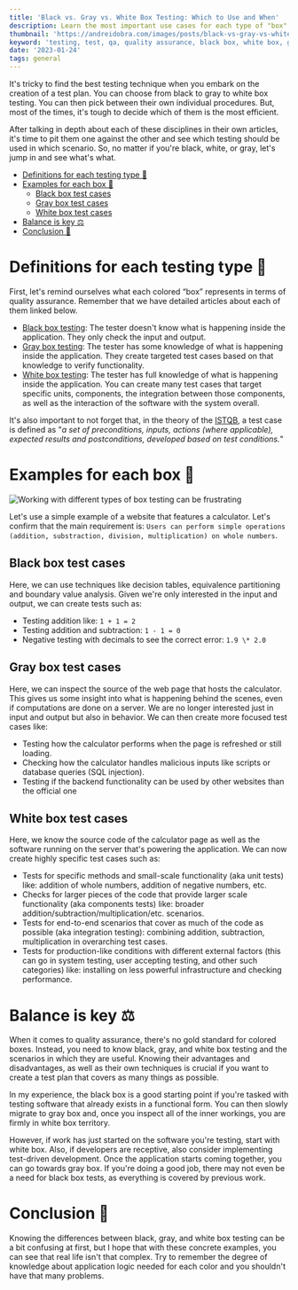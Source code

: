 ```yaml
---
title: 'Black vs. Gray vs. White Box Testing: Which to Use and When'
description: Learn the most important use cases for each type of "box" testing with examples
thumbnail: 'https://andreidobra.com/images/posts/black-vs-gray-vs-white-box-testing/black-gray-white-box-testing-header.png'
keyword: 'testing, test, qa, quality assurance, black box, white box, gray box, software testing, examples'
date: '2023-01-24'
tags: general
---
```


It's tricky to find the best testing technique when you embark on the creation of a test plan. You can choose from black to gray to white box testing. You can then pick between their own individual procedures. But, most of the times, it's tough to decide which of them is the most efficient.

After talking in depth about each of these disciplines in their own articles, it's time to pit them one against the other and see which testing should be used in which scenario. So, no matter if you're black, white, or gray, let's jump in and see what's what.

- [Definitions for each testing type 🔎](#definitions-for-each-testing-type-)
- [Examples for each box 👀](#examples-for-each-box-)
  - [Black box test cases](#black-box-test-cases)
  - [Gray box test cases](#gray-box-test-cases)
  - [White box test cases](#white-box-test-cases)
- [Balance is key ⚖](#balance-is-key-)
- [Conclusion 🏁](#conclusion-)

# Definitions for each testing type 🔎

First, let's remind ourselves what each colored “box” represents in terms of quality assurance. Remember that we have detailed articles about each of them linked below.

- [Black box testing](https://andreidobra.com/blog/black-box-testing-basics/): The tester doesn't know what is happening inside the application. They only check the input and output.
- [Gray box testing](https://andreidobra.com/blog/gray-box-testing-basics/): The tester has some knowledge of what is happening inside the application. They create targeted test cases based on that knowledge to verify functionality.
- [White box testing](https://andreidobra.com/blog/white-box-testing-basics/): The tester has full knowledge of what is happening inside the application. You can create many test cases that target specific units, components, the integration between those components, as well as the interaction of the software with the system overall.

It's also important to not forget that, in the theory of the [ISTQB](https://glossary.istqb.org/search/test%20case), a test case is defined as "_a set of preconditions, inputs, actions (where applicable), expected results and postconditions, developed based on test conditions._"

# Examples for each box 👀

![Working with different types of box testing can be frustrating](https://andreidobra.com/images/posts/black-vs-gray-vs-white-box-testing/box-testing-meme.jpg)

Let's use a simple example of a website that features a calculator. Let's confirm that the main requirement is: `Users can perform simple operations (addition, substraction, division, multiplication) on whole numbers`.

## Black box test cases

Here, we can use techniques like decision tables, equivalence partitioning and boundary value analysis. Given we're only interested in the input and output, we can create tests such as:

- Testing addition like: `1 + 1 = 2`
- Testing addition and subtraction: `1 - 1 = 0`
- Negative testing with decimals to see the correct error: `1.9 \* 2.0`

## Gray box test cases

Here, we can inspect the source of the web page that hosts the calculator. This gives us some insight into what is happening behind the scenes, even if computations are done on a server. We are no longer interested just in input and output but also in behavior. We can then create more focused test cases like:

- Testing how the calculator performs when the page is refreshed or still loading.
- Checking how the calculator handles malicious inputs like scripts or database queries (SQL injection).
- Testing if the backend functionality can be used by other websites than the official one

## White box test cases

Here, we know the source code of the calculator page as well as the software running on the server that's powering the application. We can now create highly specific test cases such as:

- Tests for specific methods and small-scale functionality (aka unit tests) like: addition of whole numbers, addition of negative numbers, etc.
- Checks for larger pieces of the code that provide larger scale functionality (aka components tests) like: broader addition/subtraction/multiplication/etc. scenarios.
- Tests for end-to-end scenarios that cover as much of the code as possible (aka integration testing): combining addition, subtraction, multiplication in overarching test cases.
- Tests for production-like conditions with different external factors (this can go in system testing, user accepting testing, and other such categories) like: installing on less powerful infrastructure and checking performance.

# Balance is key ⚖

When it comes to quality assurance, there's no gold standard for colored boxes. Instead, you need to know black, gray, and white box testing and the scenarios in which they are useful. Knowing their advantages and disadvantages, as well as their own techniques is crucial if you want to create a test plan that covers as many things as possible.

In my experience, the black box is a good starting point if you're tasked with testing software that already exists in a functional form. You can then slowly migrate to gray box and, once you inspect all of the inner workings, you are firmly in white box territory.

However, if work has just started on the software you're testing, start with white box. Also, if developers are receptive, also consider implementing test-driven development. Once the application starts coming together, you can go towards gray box. If you're doing a good job, there may not even be a need for black box tests, as everything is covered by previous work.

# Conclusion 🏁

Knowing the differences between black, gray, and white box testing can be a bit confusing at first, but I hope that with these concrete examples, you can see that real life isn't that complex. Try to remember the degree of knowledge about application logic needed for each color and you shouldn't have that many problems.
